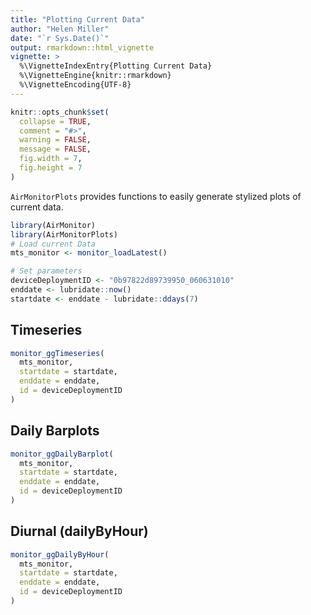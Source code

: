 ```yaml
---
title: "Plotting Current Data"
author: "Helen Miller"
date: "`r Sys.Date()`"
output: rmarkdown::html_vignette
vignette: >
  %\VignetteIndexEntry{Plotting Current Data}
  %\VignetteEngine{knitr::rmarkdown}
  %\VignetteEncoding{UTF-8}
---
```


```r
knitr::opts_chunk$set(
  collapse = TRUE,
  comment = "#>",
  warning = FALSE,
  message = FALSE,
  fig.width = 7,
  fig.height = 7
)
```

`AirMonitorPlots` provides functions to easily generate stylized plots of current data. 


```r
library(AirMonitor)
library(AirMonitorPlots)
# Load current Data
mts_monitor <- monitor_loadLatest()
```

```r
# Set parameters
deviceDeploymentID <- "0b97822d89739950_060631010"
enddate <- lubridate::now()
startdate <- enddate - lubridate::ddays(7)
```

## Timeseries

```r
monitor_ggTimeseries(
  mts_monitor,
  startdate = startdate,
  enddate = enddate,
  id = deviceDeploymentID
)
```

## Daily Barplots

```r
monitor_ggDailyBarplot(
  mts_monitor,
  startdate = startdate,
  enddate = enddate,
  id = deviceDeploymentID
)
```

## Diurnal (dailyByHour)

```r
monitor_ggDailyByHour(
  mts_monitor,
  startdate = startdate,
  enddate = enddate,
  id = deviceDeploymentID
) 
```
